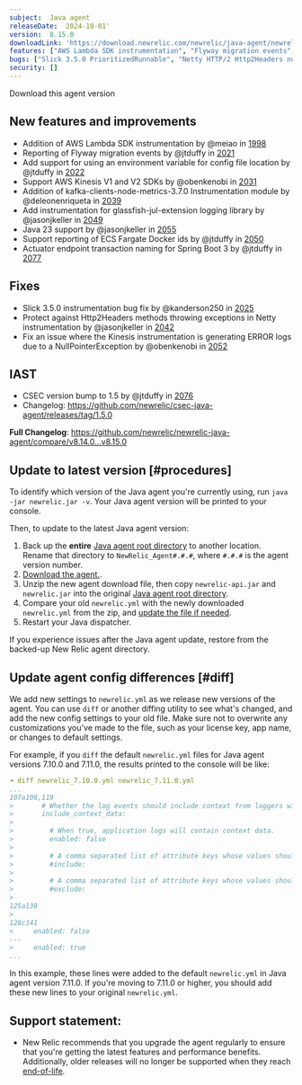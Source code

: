 ```yaml
---
subject:  Java agent
releaseDate:  2024-10-01'
version:  8.15.0
downloadLink: 'https://download.newrelic.com/newrelic/java-agent/newrelic-agent/8.15.0/'
features: ["AWS Lambda SDK instrumentation", "Flyway migration events", "AWS Kinesis SDK", "Kafka Client Node metrics", "Glassfish JUL logging", "Java 23", "ECS Fargate docker id", "Actuator endpoint transaction naming"]
bugs: ["Slick 3.5.0 PrioritizedRunnable", "Netty HTTP/2 Http2Headers null pointer exception"]
security: []
---
```

<ButtonGroup>
  <ButtonLink
    role="button"
    to="https://download.newrelic.com/newrelic/java-agent/newrelic-agent/8.15.0/"
    variant="primary"
  >
    Download this agent version
  </ButtonLink>
</ButtonGroup>

## New features and improvements

- Addition of AWS Lambda SDK instrumentation by @meiao in [1998](https://github.com/newrelic/newrelic-java-agent/pull/1998)
- Reporting of Flyway migration events by @jtduffy in [2021](https://github.com/newrelic/newrelic-java-agent/pull/2021)
- Add support for using an environment variable for config file location by @jtduffy in [2022](https://github.com/newrelic/newrelic-java-agent/pull/2022)
- Support AWS Kinesis V1 and V2 SDKs by @obenkenobi in [2031](https://github.com/newrelic/newrelic-java-agent/pull/2031)
- Addition of kafka-clients-node-metrics-3.7.0 Instrumentation module by @deleonenriqueta in [2039](https://github.com/newrelic/newrelic-java-agent/pull/2039)
- Add instrumentation for glassfish-jul-extension logging library by @jasonjkeller in [2049](https://github.com/newrelic/newrelic-java-agent/pull/2049)
- Java 23 support by @jasonjkeller in [2055](https://github.com/newrelic/newrelic-java-agent/pull/2055)
- Support reporting of ECS Fargate Docker ids by @jtduffy in [2050](https://github.com/newrelic/newrelic-java-agent/pull/2050)
- Actuator endpoint transaction naming for Spring Boot 3 by @jtduffy in [2077](https://github.com/newrelic/newrelic-java-agent/pull/2077)

## Fixes

- Slick 3.5.0 instrumentation bug fix by @kanderson250 in [2025](https://github.com/newrelic/newrelic-java-agent/pull/2025)
- Protect against Http2Headers methods throwing exceptions in Netty instrumentation by @jasonjkeller in [2042](https://github.com/newrelic/newrelic-java-agent/pull/2042)
- Fix an issue where the Kinesis instrumentation is generating ERROR logs due to a NullPointerException by @obenkenobi in [2052](https://github.com/newrelic/newrelic-java-agent/pull/2052)

## IAST

- CSEC version bump to 1.5 by @jtduffy in [2076](https://github.com/newrelic/newrelic-java-agent/pull/2076)
- Changelog: https://github.com/newrelic/csec-java-agent/releases/tag/1.5.0

**Full Changelog**: https://github.com/newrelic/newrelic-java-agent/compare/v8.14.0...v8.15.0

## Update to latest version [#procedures]

To identify which version of the Java agent you're currently using, run `java -jar newrelic.jar -v`. Your Java agent version will be printed to your console.

Then, to update to the latest Java agent version:

1. Back up the **entire** [Java agent root directory](/docs/agents/manage-apm-agents/troubleshooting/find-agent-root-directory#java-agent) to another location. Rename that directory to `NewRelic_Agent#.#.#`, where `#.#.#` is the agent version number.
2. [Download the agent.](/docs/release-notes/agent-release-notes/java-release-notes).
3. Unzip the new agent download file, then copy `newrelic-api.jar` and `newrelic.jar` into the original [Java agent root directory](/docs/agents/manage-apm-agents/troubleshooting/find-agent-root-directory#java-agent).
4. Compare your old `newrelic.yml` with the newly downloaded `newrelic.yml` from the zip, and [update the file if needed](#diff).
5. Restart your Java dispatcher.

If you experience issues after the Java agent update, restore from the backed-up New Relic agent directory.

## Update agent config differences [#diff]

We add new settings to `newrelic.yml` as we release new versions of the agent. You can use `diff` or another diffing utility to see what's changed, and add the new config settings to your old file. Make sure not to overwrite any customizations you've made to the file, such as your license key, app name, or changes to default settings.

For example, if you `diff` the default `newrelic.yml` files for Java agent versions 7.10.0 and 7.11.0, the results printed to the console will be like:

```yaml
➜ diff newrelic_7.10.0.yml newrelic_7.11.0.yml
...
107a108,119
>       # Whether the log events should include context from loggers with support for that.
>       include_context_data:
>
>         # When true, application logs will contain context data.
>         enabled: false
>
>         # A comma separated list of attribute keys whose values should be sent to New Relic.
>         #include:
>
>         # A comma separated list of attribute keys whose values should not be sent to New Relic.
>         #exclude:
>
125a138
>
128c141
<     enabled: false
---
>     enabled: true
...
```

In this example, these lines were added to the default `newrelic.yml` in Java agent version 7.11.0. If you're moving to 7.11.0 or higher, you should add these new lines to your original `newrelic.yml`.

## Support statement:

* New Relic recommends that you upgrade the agent regularly to ensure that you're getting the latest features and performance benefits. Additionally, older releases will no longer be supported when they reach [end-of-life](https://docs.newrelic.com/docs/using-new-relic/cross-product-functions/install-configure/notification-changes-new-relic-saas-features-distributed-software/).


